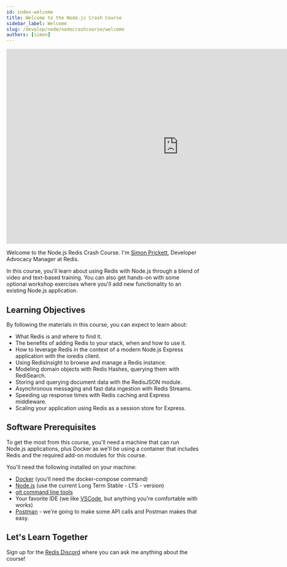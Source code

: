 ```yaml
---
id: index-welcome
title: Welcome to the Node.js Crash Course
sidebar_label: Welcome 
slug: /develop/node/nodecrashcourse/welcome
authors: [simon]
---
```



<div class="text--center">
<iframe width="896" height="509" src="https://www.youtube.com/embed/1t7uqAwG-DY" frameborder="0" allow="accelerometer; autoplay; clipboard-write; encrypted-media; gyroscope; picture-in-picture" allowfullscreen></iframe>
</div>

Welcome to the Node.js Redis Crash Course.  I'm [Simon Prickett](https://twitter.com/simon_prickett), Developer Advocacy Manager at Redis.  

In this course, you'll learn about using Redis with Node.js through a blend of video and text-based training.  You can also get hands-on with some optional workshop exercises where you'll add new functionality to an existing Node.js application.  

## Learning Objectives

By following the materials in this course, you can expect to learn about:

* What Redis is and where to find it.
* The benefits of adding Redis to your stack, when and how to use it.
* How to leverage Redis in the context of a modern Node.js Express application with the ioredis client.
* Using RedisInsight to browse and manage a Redis instance.
* Modeling domain objects with Redis Hashes, querying them with RediSearch.
* Storing and querying document data with the RedisJSON module.
* Asynchronous messaging and fast data ingestion with Redis Streams.
* Speeding up response times with Redis caching and Express middleware.
* Scaling your application using Redis as a session store for Express.

## Software Prerequisites

To get the most from this course, you'll need a machine that can run Node.js applications, plus Docker as we'll be using a container that includes Redis and the required add-on modules for this course.

You'll need the following installed on your machine:

* [Docker](https://www.docker.com/) (you'll need the docker-compose command)
* [Node.js](https://nodejs.org/) (use the current Long Term Stable - LTS - version)
* [git command line tools](https://git-scm.com/downloads)
* Your favorite IDE (we like [VSCode](https://code.visualstudio.com/), but anything you're comfortable with works)
* [Postman](https://www.postman.com/) - we're going to make some API calls and Postman makes that easy.

## Let's Learn Together

Sign up for the [Redis Discord](https://discord.gg/redis) where you can ask me anything about the course!

